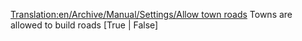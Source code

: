 [[Translation:en/Archive/Manual/Settings/Allow town roads]]
Towns are allowed to build roads [True | False]